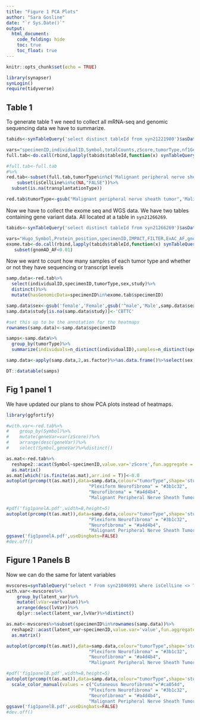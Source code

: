 ```yaml
---
title: "Figure 1 PCA Plots"
author: "Sara Gosline"
date: "`r Sys.Date()`"
output:
  html_document:
    code_folding: hide
    toc: true
    toc_float: true
---
```



```r
knitr::opts_chunk$set(echo = TRUE)

library(synapser)
synLogin()
require(tidyverse)


```

## Table 1
To generate table 1 we need to collect all mRNA-seq and genomic sequencing data we have to summarize.

```r
tabids<-synTableQuery('select distinct tableId from syn21221980')$asDataFrame()

vars="specimenID,individualID,Symbol,totalCounts,zScore,tumorType,nf1Genotype,sex,isCellLine,transplantationType,study"
full.tab<-do.call(rbind,lapply(tabids$tableId,function(x) synTableQuery(paste('select',vars,'from',x))$asDataFrame()))

#full.tab<-full.tab
#%>%
red.tab<-subset(full.tab,tumorType%in%c('Malignant peripheral nerve sheath tumor','Neurofibroma','Malignant Peripheral Nerve Sheath Tumor','Plexiform Neurofibroma','Cutaneous Neurofibroma'))%>%
    subset(isCellLine%in%c(NA,"FALSE"))%>%
  subset(is.na(transplantationType))

red.tab$tumorType<-gsub("Malignant peripheral nerve sheath tumor",'Malignant Peripheral Nerve Sheath Tumor',red.tab$tumorType)


```

Now we have to collect the exome seq and WGS data. We have two tables containing gene variant data. All located at a table in `syn21266269`.

```r
tabids<-synTableQuery('select distinct tableId from syn21266269')$asDataFrame()

vars="Hugo_Symbol,Protein_position,specimenID,IMPACT,FILTER,ExAC_AF,gnomAD_AF"
exome.tab<-do.call(rbind,lapply(tabids$tableId,function(x) synTableQuery(paste('select',vars,'from',x))$asDataFrame()))%>%
   subset(gnomAD_AF<0.01)

```

Now we want to count how many samples of each tumor type and whether or not they have sequencing or transcript levels

```r
samp.data<-red.tab%>%
  select(individualID,specimenID,tumorType,sex,study)%>%
  distinct()%>%
  mutate(hasGenomicData=specimenID%in%exome.tab$specimenID)

samp.data$sex<-gsub('female','Female',gsub('^male','Male',samp.data$sex))
samp.data$study[is.na(samp.data$study)]<-'CBTTC'

#set this up to be the annotation for the heatmaps
rownames(samp.data)<-samp.data$specimenID

samps<-samp.data%>%
  group_by(tumorType)%>%
  summarize(individuals=n_distinct(individualID),samples=n_distinct(specimenID),numGenomic=length(which(hasGenomicData)))

samp.data<-apply(samp.data,2,as.factor)%>%as.data.frame()%>%select(sex,study,hasGenomicData,tumorType)

DT::datatable(samps)

```

## Fig 1 panel 1
We have updated our plans to show PCA plots instead of heatmaps.

```r
library(ggfortify)

#with.var<-red.tab%>%
#    group_by(Symbol)%>%
#    mutate(geneVar=var(zScore))%>%
#    arrange(desc(geneVar))%>%
#    select(Symbol,geneVar)%>%distinct()

as.mat<-red.tab%>%
  reshape2::acast(Symbol~specimenID,value.var='zScore',fun.aggregate = function(x) mean(x,na.rm=T))%>%
  as.matrix()
as.mat[which(!is.finite(as.mat),arr.ind = T)]<-0.0
autoplot(prcomp(t(as.mat)),data=samp.data,colour="tumorType",shape='study')+ggtitle('RNAseq-derived clustering')+theme_bw()+scale_color_manual(values = c("Cutaneous Neurofibroma"="#ca054d", 
                               "Plexiform Neurofibroma" = "#3b1c32",
                               "Neurofibroma" = "#a4d4b4",
                               "Malignant Peripheral Nerve Sheath Tumor" = "#ffcf9c"))

#pdf('fig1panelA.pdf',width=8,height=5)
autoplot(prcomp(t(as.mat)),data=samp.data,colour="tumorType",shape='study')+ggtitle('RNAseq-derived clustering')+theme_bw()+scale_color_manual(values = c("Cutaneous Neurofibroma"="#ca054d", 
                               "Plexiform Neurofibroma" = "#3b1c32",
                               "Neurofibroma" = "#a4d4b4",
                               "Malignant Peripheral Nerve Sheath Tumor" = "#ffcf9c"))
ggsave('fig1panelA.pdf',useDingbats=FALSE)
#dev.off()

```


## Figure 1 Panels B
Now we can do the same for latent variables

```r

mvscores=synTableQuery("select * From syn21046991 where isCellLine <> TRUE")$asDataFrame()
with.var<-mvscores%>%
    group_by(latent_var)%>%
    mutate(lvVar=var(value))%>%
    arrange(desc(lvVar))%>%
    dplyr::select(latent_var,lvVar)%>%distinct()

as.mat<-mvscores%>%subset(specimenID%in%rownames(samp.data))%>%
  reshape2::acast(latent_var~specimenID,value.var='value',fun.aggregate = mean)%>%
  as.matrix()

autoplot(prcomp(t(as.mat)),data=samp.data,colour="tumorType",shape='study')+ggtitle('LV-derived clustering')+theme_bw()+scale_color_manual(values = c("Cutaneous Neurofibroma"="#ca054d", 
                               "Plexiform Neurofibroma" = "#3b1c32",
                               "Neurofibroma" = "#a4d4b4",
                               "Malignant Peripheral Nerve Sheath Tumor" = "#ffcf9c"))

#pdf('fig1panelB.pdf',width=8,height=5)
autoplot(prcomp(t(as.mat)),data=samp.data,colour="tumorType",shape='study')+ggtitle('LV-derived clustering')+theme_bw()+
  scale_color_manual(values = c("Cutaneous Neurofibroma"="#ca054d", 
                               "Plexiform Neurofibroma" = "#3b1c32",
                               "Neurofibroma" = "#a4d4b4",
                               "Malignant Peripheral Nerve Sheath Tumor" = "#ffcf9c"))
ggsave('fig1panelB.pdf',useDingbats=FALSE)
#dev.off()


```
